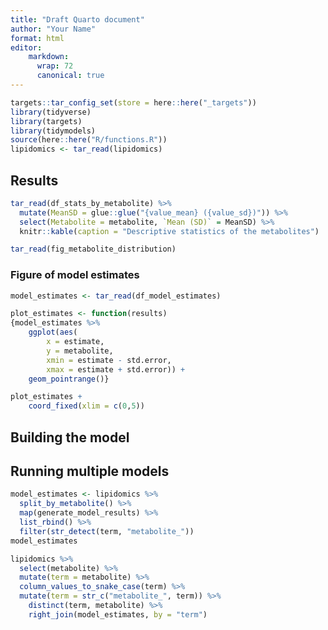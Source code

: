 ```yaml
---
title: "Draft Quarto document"
author: "Your Name"
format: html
editor:
    markdown: 
      wrap: 72
      canonical: true
---
```


```r
targets::tar_config_set(store = here::here("_targets"))
library(tidyverse)
library(targets)
library(tidymodels)
source(here::here("R/functions.R"))
lipidomics <- tar_read(lipidomics)
```

## Results

```r
tar_read(df_stats_by_metabolite) %>%
  mutate(MeanSD = glue::glue("{value_mean} ({value_sd})")) %>%
  select(Metabolite = metabolite, `Mean (SD)` = MeanSD) %>%
  knitr::kable(caption = "Descriptive statistics of the metabolites")
```

```r
tar_read(fig_metabolite_distribution)
```

### Figure of model estimates

```r
model_estimates <- tar_read(df_model_estimates)

plot_estimates <- function(results) 
{model_estimates %>% 
    ggplot(aes(
        x = estimate,
        y = metabolite,
        xmin = estimate - std.error,
        xmax = estimate + std.error)) +
    geom_pointrange()}

plot_estimates +
    coord_fixed(xlim = c(0,5))
```

## Building the model

## Running multiple models

```r
model_estimates <- lipidomics %>%
  split_by_metabolite() %>%
  map(generate_model_results) %>%
  list_rbind() %>%
  filter(str_detect(term, "metabolite_"))
model_estimates
```

```r
lipidomics %>%
  select(metabolite) %>%
  mutate(term = metabolite) %>%
  column_values_to_snake_case(term) %>%
  mutate(term = str_c("metabolite_", term)) %>% 
    distinct(term, metabolite) %>% 
    right_join(model_estimates, by = "term")
```
